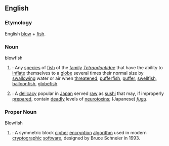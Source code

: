 ==English==
{{wikipedia}}
===Etymology===
English [[blow]] + [[fish]].

===Noun===
;blowfish
#{{cattag|English fish}}: Any [[species]] of [[fish]] of the [[family]] ''[[Tetraodontidae]]'' that have the ability to [[inflate]] themselves to a [[globe]] several times their normal size by [[swallow]]ing water or air when [[threaten]]ed; [[pufferfish]], [[puffer]], [[swellfish]], [[balloonfish]], [[globefish]].
#{{cattag|food}}: A [[delicacy]] popular in [[Japan]] served [[raw]] as [[sushi]] that may, if improperly [[prepare]]d, contain [[deadly]] levels of [[neurotoxin]]s; (Japanese) ''[[fugu]]''.

===Proper Noun===
;Blowfish
#{{cattag|computing}}: A symmetric block [[cipher]] [[encryption]] [[algorithm]] used in modern [[cryptographic]] [[software]], designed by Bruce Schneier in 1993.